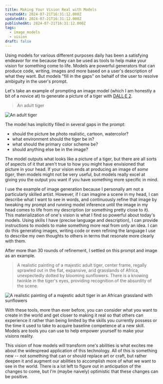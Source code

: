 ```yaml
---
title: Making Your Vision Real with Models
createdAt: 2024-07-21T16:31:12.000Z
updatedAt: 2024-07-21T16:31:12.000Z
publishedAt: 2024-07-21T16:31:12.000Z
tags:
  - image_models
  - vision
draft: false
---
```



Using models for various different purposes daily has been a satisfying endeavor for me because they can be used as tools to help make your vision for something come to life.
Models are powerful generators that can produce code, writing, images and more based on a user's description of what they want.
But models "fill in the gaps" on behalf of the user to resolve ambiguity in the user's prompt.

Let's take an example of prompting an image model (which I am honestly a bit of a novice at) to generate a picture of a tiger with [DALL·E 2](https://openai.com/index/dall-e-2/).

> An adult tiger

![An adult tiger](images/vision-simple-tiger.png)

The model has implicitly filled in several gaps in the prompt:

- should the picture be photo realistic, cartoon, watercolor?
- what environment should the tiger be in?
- what should the primary color scheme be?
- should anything else be in the image?

The model outputs what looks like a picture of a tiger, but there are all sorts of aspects of it that aren't true to how you might have envisioned that picture in your head.
If your vision ends at producing an image of _some tiger_, then models might not be very useful, but models really excel at giving you the output you want if you have something more specific in mind.

I use the example of image generation because I personally am not a particularly skilled artist.
However, if I can imagine a scene in my head, I can describe what I want to see in words, and continuously refine that image by tweaking my prompt and running model inference until the image in my head comes to life from my description (or something pretty close to it).
This materialization of one's vision is what I find so powerful about today's models.
Using skills I have (precise language and description), I can provide instructions to models to make something more real from only an idea.
I can do this generating images, writing code or even refining the language I use to describe my own thoughts to others in terms that resonate more clearly with them.

After more than 30 rounds of refinement, I settled on this prompt and image as <Sidenote content="I didn't use any post-processing techniques like in-painting or editing. This is the raw result from the model. There are subtle changes I might still want to make, like making the right eye look more like the left one, but in general, this image is ~85% true to my vision achieved in ~30 minutes as a relative novice using these tools, but knowing a bit about how prompts work.">an example</Sidenote>.

> A realistic painting of a majestic adult tiger, center frame, regally sprawled out in the flat, expansive, arid grasslands of Africa, unexpectedly dotted by blooming sunflowers. There is a knowing twinkle in the tiger's eyes, providing recognition of the absurdity of the scene.

![A realistic painting of a majestic adult tiger in an African grassland with sunflowers](images/vision-detailed-tiger.png)

With these tools, more than ever before, you can consider what you want to create in the world and get closer to making it real so that others can experience it rather than being limited by the skills you currently possess or the time it used to take to acquire baseline competence at a new skill.
Models are tools you can use to help empower yourself to make your visions reality.

This vision of how models will transform one's abilities is what excites me about the widespread application of this technology.
All of this is something new -- not something that can or should replace art or craft, but rather deepen it and augment our abilities to accomplish more of what we want to see in the world.
There is a lot left to figure out in anticipation of the changes to come, but I'm (maybe naively) optimistic that these changes can be positive.
